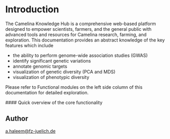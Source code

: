 


# Introduction
 
The Camelina Knowledge Hub is a comprehensive web-based platform designed to empower scientists, farmers, and the general public with advanced tools and resources for Camelina research, farming, and exploration. 
This documentation provides an abstract knowledge of the key features which include 

- the ability to perform genome-wide association studies (GWAS)
- identify significant genetic variations
- annotate genomic targets
- visualization of genetic diversity (PCA and MDS)
- visualization of phenotypic diversity

Please refer to Functional modules on the left side column of this documentation for detailed exploration.

<div style={{ marginTop: '2em', marginBottom: '2em', textAlign: 'left' }}>
#### Quick overview of the core functionality
</div>

 <YouTube id="bNhKhDZqAKU" />


## Author 

[a.haleem@fz-juelich.de](mailto:a.haleem@fz-juelich.de)

